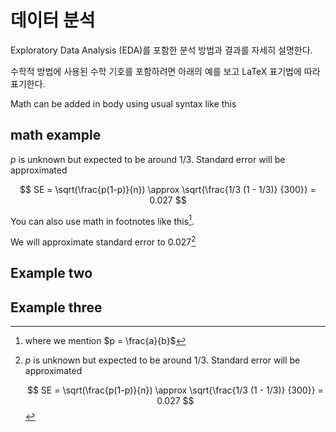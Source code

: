 # 데이터 분석 
Exploratory Data Analysis (EDA)를 포함한 분석 방법과 결과를 자세히 설명한다.

수학적 방법에 사용된 수학 기호를 포함하려면 아래의 예를 보고 LaTeX 표기법에 따라 표기한다.

Math can be added in body using usual syntax like this 

## math example

$p$ is unknown but expected to be around 1/3. Standard error will be approximated

$$
SE = \sqrt(\frac{p(1-p)}{n}) \approx \sqrt{\frac{1/3 (1 - 1/3)} {300}} = 0.027
$$

You can also use math in footnotes like this^[where we mention $p = \frac{a}{b}$].

We will approximate standard error to 0.027[^longnote]

[^longnote]: $p$ is unknown but expected to be around 1/3. Standard error will be approximated

    $$
    SE = \sqrt(\frac{p(1-p)}{n}) \approx \sqrt{\frac{1/3 (1 - 1/3)} {300}} = 0.027
    $$

## Example two

## Example three
